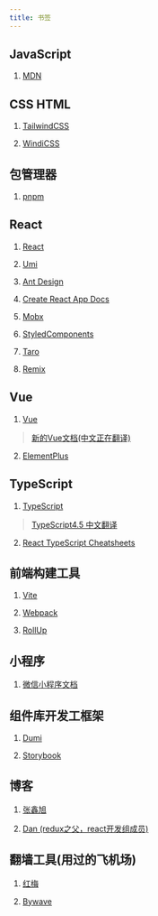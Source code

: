 ```yaml
---
title: 书签
---
```


## JavaScript

1. [MDN](https://developer.mozilla.org/zh-CN/)

## CSS HTML

1. [TailwindCSS](https://tailwindcss.com/)

2. [WindiCSS](https://windicss.org/)

## 包管理器

1. [pnpm](https://www.pnpm.cn/)

## React

1. [React](https://zh-hans.reactjs.org/)

2. [Umi](https://umijs.org/zh-CN)

3. [Ant Design](https://ant.design/index-cn)

4. [Create React App Docs](https://create-react-app.dev/)

5. [Mobx](https://zh.mobx.js.org)

6. [StyledComponents](https://styled-components.com/)

7. [Taro](https://taro.jd.com/)

8. [Remix](https://remix.run/docs/zh)

## Vue

1. [Vue](https://v3.cn.vuejs.org/)
> [新的Vue文档(中文正在翻译)](https://vuejs.org/)

2. [ElementPlus](https://element-plus.org/zh-CN/)

## TypeScript

1. [TypeScript](https://www.typescriptlang.org/docs/)
> [TypeScript4.5 中文翻译](https://github.com/zhongsp/TypeScript)

2. [React TypeScript Cheatsheets](https://react-typescript-cheatsheet.netlify.app/)

## 前端构建工具

1. [Vite](https://cn.vitejs.dev/)

2. [Webpack](https://webpack.docschina.org/)

3. [RollUp](https://rollupjs.org/guide/zh/)

## 小程序

1. [微信小程序文档](https://rollupjs.org/guide/zh/)

## 组件库开发工框架

1. [Dumi](https://d.umijs.org/zh-CN)

2. [Storybook](https://storybook.js.org/)

## 博客

1. [张鑫旭](https://www.zhangxinxu.com/)

2. [Dan (redux之父，react开发组成员)](https://overreacted.io/)

## 翻墙工具(用过的飞机场)

1. [红梅](https://cmy2.network/index)

2. [Bywave](https://bywave.art/)